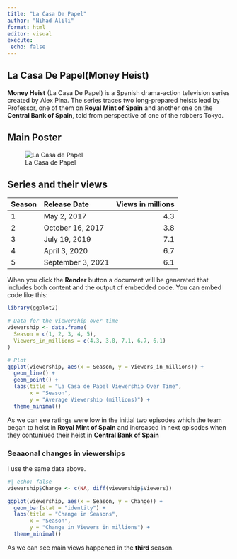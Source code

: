 ```yaml
---
title: "La Casa De Papel"
author: "Nihad Alili"
format: html
editor: visual
execute: 
 echo: false
---
```


## La Casa De Papel(Money Heist)

**Money Heist** (La Casa De Papel) is a Spanish drama-action television series created by Alex Pina. The series traces two long-prepared heists lead by Professor, one of them on **Royal Mint of Spain** and another one on the **Central Bank of Spain**, told from perspective of one of the robbers Tokyo.

## Main Poster

![La Casa de Papel](La-Casa-de-Papel-1.jpg)

## Series and their views

| Season | Release Date      | Views in millions |
|:-------|:------------------|------------------:|
| 1      | May 2, 2017       |               4.3 |
| 2      | October 16, 2017  |               3.8 |
| 3      | July 19, 2019     |               7.1 |
| 4      | April 3, 2020     |               6.7 |
| 5      | September 3, 2021 |               6.1 |

When you click the **Render** button a document will be generated that includes both content and the output of embedded code. You can embed code like this:

```r
library(ggplot2)

# Data for the viewership over time
viewership <- data.frame(
  Season = c(1, 2, 3, 4, 5),
  Viewers_in_millions = c(4.3, 3.8, 7.1, 6.7, 6.1)
)

# Plot
ggplot(viewership, aes(x = Season, y = Viewers_in_millions)) +
  geom_line() +
  geom_point() +
  labs(title = "La Casa de Papel Viewership Over Time",
       x = "Season",
       y = "Average Viewership (millions)") +
  theme_minimal()

```

As we can see ratings were low in the initial two episodes which the team began to heist in **Royal Mint of Spain** and increased in next episodes when they contuniued their heist in **Central Bank of Spain**

### Seaaonal changes in viewerships

I use the same data above.

```r
#| echo: false
viewership$Change <- c(NA, diff(viewership$Viewers))

ggplot(viewership, aes(x = Season, y = Change)) +
  geom_bar(stat = "identity") +
  labs(title = "Change in Seasons",
       x = "Season",
       y = "Change in Viewers in millions") +
  theme_minimal()


```

As we can see main views happened in the **third** season.\
